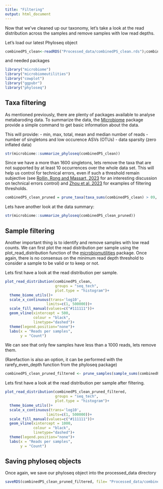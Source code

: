 ```yaml
---
title: "Filtering"
output: html_document
---
```


Now that we've cleaned up our taxonomy, let's take a look at the read distribution across the samples and remove samples with low read depths. 

Let's load our latest Phyloseq object 
```r
combinedPS_clean<-readRDS("Processed_data/combinedPS_clean.rds");combinedPS_clean
```

and needed packages 
```r
library("microbiome") 
library("microbiomeutilities")
library("cowplot")
library("ggpubr")
library("phyloseq")
```

Taxa filtering
---- 

As mentioned previously, there are plenty of packages available to analyse metabaroding data. To summarize the data, the [Microbiome](https://microbiome.github.io/tutorials/cleaning_taxonomy_table.html) package provide a simple command to get basic information about the data.  

This will provide:
- min, max, total, mean and median number of reads
- number of singletons and low occurence ASVs (OTUs)
- data sparsity (zero inflated data)

```r
str(microbiome::summarize_phyloseq(combinedPS_clean))
```

Since we have a more than 1600 singletons, lets remove the taxa that are not supported by at least 10 occurrences over the whole data set. This will help us control for technical errors, even if such a threshold remain subjective (see [Rollin, Rong and Massart, 2023](https://bmcbiol.biomedcentral.com/articles/10.1186/s12915-023-01708-w) for an interesting discussion on technical errors control) and [Zhou et al. 2023](https://www.ncbi.nlm.nih.gov/pmc/articles/PMC10569954/) for examples of filtering thresholds. 

```r
combinedPS_clean_pruned = prune_taxa(taxa_sums(combinedPS_clean) > 09, combinedPS_clean); combinedPS_clean_pruned
```

Lets have another look at the data summary: 

```r
str(microbiome::summarize_phyloseq(combinedPS_clean_pruned))
```

Sample filtering
---- 

Another important thing is to identify and remove samples with low read counts. We can first plot the read distribution per sample using the plot_read_distribution function of the [microbiomutilities](https://microsud.github.io/microbiomeutilities/articles/microbiomeutilities.html) package.
Once again, there is no consensus on the minimum read depth threshold to consider a sample to be valid or to keep or not.

Lets first have a look at the read distribution per sample. 

```r
plot_read_distribution(combinedPS_clean, 
                       groups = "seq_tech", 
                       plot.type = "histogram")+
  theme_biome_utils()+
  scale_x_continuous(trans='log10',
                   limits=c(1, 500000))+
  scale_fill_manual(values=c("#111111"))+
  geom_vline(xintercept = 500, 
             colour = "black", 
             linetype="dashed")+
  theme(legend.position="none")+
  labs(x = "Reads per samples", 
       y = "Count")
```

We can see that only few samples have less than a 1000 reads, lets remove them. 

(Rarefaction is also an option, it can be performed with the rarefy_even_depth function from the phyloseq package)

```r
combinedPS_clean_pruned_filtered <- prune_samples(sample_sums(combinedPS_clean_pruned) >= 1000, combinedPS_clean_pruned);combinedPS_clean_pruned_filtered
```

Lets first have a look at the read distribution per sample after filtering. 

```r
plot_read_distribution(combinedPS_clean_pruned_filtered, 
                       groups = "seq_tech", 
                       plot.type = "histogram")+
  theme_biome_utils()+
  scale_x_continuous(trans='log10',
                   limits=c(1, 500000))+
  scale_fill_manual(values=c("#111111"))+
  geom_vline(xintercept = 1000, 
             colour = "black", 
             linetype="dashed")+
  theme(legend.position="none")+
  labs(x = "Reads per samples", 
       y = "Count")
```

Saving phyloseq objects
----

Once again, we save our phyloseq object into the processed_data directory

```r
saveRDS(combinedPS_clean_pruned_filtered, file= "Processed_data/combinedPS_clean_pruned_filtered.rds")
```
